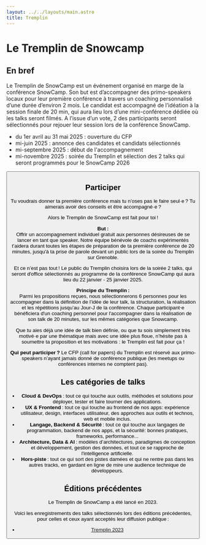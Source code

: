 ```yaml
---
layout: ../../layouts/main.astro
title: Tremplin
---
```


# Le Tremplin de Snowcamp

## En bref

Le Tremplin de SnowCamp est un événement organisé en marge de la conférence SnowCamp.
Son but est d’accompagner des primo-speakers locaux pour leur première conférence à travers un coaching personnalisé d’une durée d’environ 2 mois.
Le candidat est accompagné de l’idéation à la session finale de 20 min, qui aura lieu lors d’une mini-conférence dédiée où les talks seront filmés.
A l’issue d’un vote, 2 des participants seront sélectionnés pour rejouer leur session lors de la conférence SnowCamp.

- du 1er avril au 31 mai 2025 : ouverture du CFP
- mi-juin 2025 : annonce des candidates et candidats sélectionnés
- mi-septembre 2025 : début de l'accompagnement
- mi-novembre 2025 : soirée du Tremplin et sélection des 2 talks qui seront programmés pour le SnowCamp 2026

<Button href="https://conference-hall.io/tremplin-de-snowcamp-2025" title="Participer"/>

## Participer

Tu voudrais donner ta première conférence mais tu n’oses pas le faire seul·e ?
Tu aimerais avoir des conseils et être accompagné·e ?

Alors le Tremplin de SnowCamp est fait pour toi !

**But :**<br/>
Offrir un accompagnement individuel gratuit aux personnes désireuses de se lancer en tant que speaker. Notre équipe bénévole de coachs expérimentés t’aidera durant toutes les étapes de préparation de ta première conférence de 20 minutes, jusqu'à ta prise de parole devant un public lors de la soirée du Tremplin sur Grenoble.

Et ce n’est pas tout ! Le public du Tremplin choisira lors de la soirée 2 talks, qui seront d'office sélectionnés au programme de la conférence SnowCamp qui aura lieu du 22 janvier - 25 janvier 2025.

**Principe du Tremplin :**<br/>
Parmi les propositions reçues, nous sélectionnerons 6 personnes pour les accompagner dans la définition de l’idée de leur talk, la structuration, la réalisation et les répétitions jusqu’au Jour-J de la conférence. Chaque participant⋅e bénéficiera d'un coaching personnel pour l'accompagner dans la réalisation de son talk de 20 minutes, sur les mêmes catégories que Snowcamp.

Que tu aies déjà une idée de talk bien définie, ou que tu sois simplement très motivé·e par une thématique mais avec une idée plus floue, n’hésite pas à soumettre ta proposition et tes motivations : le Tremplin est fait pour ça !

**Qui peut participer ?**
Le CFP (call for papers) du Tremplin est réservé aux primo-speakers n’ayant jamais donné de conférence publique (les meetups ou conférences internes ne comptent pas).

## Les catégories de talks

- **Cloud & DevOps** : tout ce qui touche aux outils, méthodes et solutions pour déployer, tester et faire tourner des applications.
- **UX & Frontend** : tout ce qui touche au frontend de nos apps: expérience utilisateur, design, interfaces utilisateur, des approches aux outils et technos, web et mobile inclus.
- **Langage, Backend & Sécurité** : tout ce qui touche aux langages de programmation, backend de nos apps, et la sécurité: bonnes pratiques, frameworks, performance...
- **Architecture, Data & AI** : modèles d’architectures, paradigmes de conception et développement, gestion des données, et tout ce se rapproche de l'intelligence artificielle.
- **Hors-piste** : tout ce qui sort des pistes damées et qui ne rentre pas dans les autres tracks, en gardant en ligne de mire une audience technique de développeurs.

## Éditions précédentes

Le Tremplin de SnowCamp a été lancé en 2023.


<div>
<Polaroid img="img/tremplin/tremplin_2023.jpg" title="Participants & coaches de l'édition 2023" side="right"/>

Voici les enregistrements des talks sélectionnés lors des éditions précédentes, pour celles et ceux ayant acceptés leur diffusion publique :

- [Tremplin 2023](https://www.youtube.com/playlist?list=PLIYXcdwc2smE6928CjtzrqCI-sqNZBNDy)
</div>
